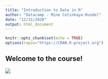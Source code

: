 ---
title: "Introduction to Data in R"
author: "Datacamp - Mine Cetinkaya-Rundel"
date: "12/31/2020"
output: html_document
---

```{r setup, include=FALSE}
knitr::opts_chunk$set(echo = TRUE)
options(repos="https://CRAN.R-project.org")
```

## Welcome to the course!






![](_images/1349.png)






